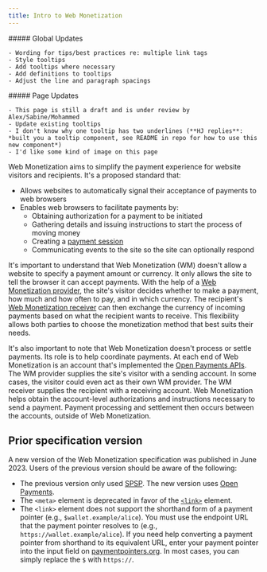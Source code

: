 ```yaml
---
title: Intro to Web Monetization
---
```



<div class='draft'>
  ##### Global Updates

    - Wording for tips/best practices re: multiple link tags
    - Style tooltips
    - Add tooltips where necessary
    - Add definitions to tooltips
    - Adjust the line and paragraph spacings

</div>

<div class='draft'>
  ##### Page Updates

    - This page is still a draft and is under review by Alex/Sabine/Mohammed
    - Update existing tooltips
    - I don't know why one tooltip has two underlines (**HJ replies**: *built you a tooltip component, see README in repo for how to use this new component*)
    - I'd like some kind of image on this page

</div>

Web Monetization aims to simplify the payment experience for website visitors and recipients. It's a proposed standard that:

- Allows websites to automatically signal their acceptance of payments to web browsers
- Enables web browsers to facilitate payments by:
  - Obtaining authorization for a payment to be initiated
  - Gathering details and issuing instructions to start the process of moving money
  - Creating a <Tooltip content='there is a lot of text to display should there be a character limit for this' client:load><a href="./resources/glossary#payment-session">payment session</a></Tooltip>
  - Communicating events to the site so the site can optionally respond

It's important to understand that Web Monetization (WM) doesn't allow a website to specify a payment amount or currency. It only allows the site to tell the browser it can accept payments. With the help of a <Tooltip content='there is a lot of text to display should there be a character limit for this' client:load><a href="./resources/glossary#web-monetization-provider">Web Monetization provider</a></Tooltip>, the site's visitor decides whether to make a payment, how much and how often to pay, and in which currency. The recipient's <Tooltip content='there is a lot of text to display should there be a character limit for this' client:load><a href="./resources/glossary#web-monetization-receiver">Web Monetization receiver</a></Tooltip> can then exchange the currency of incoming payments based on what the recipient wants to receive. This <Tooltip content='there is a lot of text to display should there be a character limit for this' client:load><span>flexibility</span></Tooltip> allows both parties to choose the monetization method that best suits their needs.

It's also important to note that Web Monetization doesn't process or settle payments. Its role is to help coordinate payments. At each end of Web Monetization is an account that's implemented the <a href="https://openpayments.guide" target="_blank">Open Payments APIs</a>. The WM provider supplies the site's visitor with a sending account. In some cases, the visitor could even act as their own WM provider. The WM receiver supplies the recipient with a receiving account. Web Monetization helps obtain the account-level authorizations and instructions necessary to send a payment. Payment processing and settlement then occurs between the accounts, outside of Web Monetization.

## Prior specification version

A new version of the Web Monetization specification was published in June 2023. Users of the previous version should be aware of the following:

- The previous version only used <a href="https://interledger.org/rfcs/0009-simple-payment-setup-protocol/" target="_blank">SPSP</a>. The new version uses <a href="https://docs.openpayments.guide/" target="_blank">Open Payments</a>.
- The `<meta>` element is deprecated in favor of the [`<link>`](./references/html-link-rel-monetization/) element.
- The `<link>` element does not support the shorthand form of a payment pointer (e.g., `$wallet.example/alice`). You must use the endpoint URL that the payment pointer resolves to (e.g., `https://wallet.example/alice`). If you need help converting a payment pointer from shorthand to its equivalent URL, enter your payment pointer into the input field on <a href="https://paymentpointers.org" target="_blank">paymentpointers.org</a>. In most cases, you can simply replace the `$` with `https://`.
